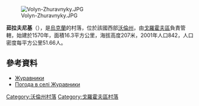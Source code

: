 [[Image:Volyn-Zhuravnyky.JPG|right]]

{{coord|50|25|40|N|24|40|58|E|scale:30000|display=title}}

'''茹拉夫尼基'''（{{lang-uk|Журавники}}），是[[烏克蘭|烏克蘭]]的村落，位於該國西部[[沃倫州|沃倫州]]，由[[戈羅霍夫區|戈羅霍夫區]]負責管轄，始建於1570年，面積16.3平方公里，海拔高度207米，2001年人口842，人口密度每平方公里51.66人。

==參考資料==
* [http://w1.c1.rada.gov.ua/pls/z7503/A005?rdat1=31.03.2014&rf7571=4797 Журавники]
* [http://weather.in.ua/ua/volynskaja/7976 Погода в селі Журавники] {{Wayback|url=http://weather.in.ua/ua/volynskaja/7976 |date=20160305084236 }}

[[Category:沃倫州村落|Category:沃倫州村落]]
[[Category:戈羅霍夫區村落|Category:戈羅霍夫區村落]]


{{Volyn-geo-stub}}